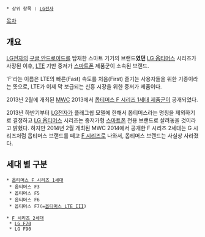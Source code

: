  * 상위 항목 : [[LG전자]]

[[목차]]

== 개요 ==
[[LG전자]]의 [[안드로이드(운영체제)|구글 안드로이드]]를 탑재한 스마트 기기의 브랜드'''였던''' [[LG 옵티머스]] 시리즈가 사장된 이후, [[LTE]] 기반 중저가 [[스마트폰]] 제품군이 소속된 브랜드.

'F'라는 이름은 LTE의 빠른(Fast) 속도를 처음(First) 즐기는 사용자들을 위한 기종이라는 뜻으로, LTE가 이제 막 보급되는 신흥 시장을 위한 중저가 제품이다.

2013년 2월에 개최된 [[MWC]] 2013에서 [[옵티머스 F(1세대)|옵티머스 F 시리즈 1세대 제품군]]이 공개되었다.

2013년 하반기부터 [[LG전자]]가 플래그쉽 모델에 한해서 옵티머스라는 명칭을 제외하기로 결정하고 [[LG 옵티머스]] 시리즈는 중저가형 [[스마트폰]] 전용 브랜드로 살려놓을 것이라고 밝혔다. 하지만 2014년 2월 개최된 MWC 2014에서 공개한 F 시리즈 2세대는 G 시리즈처럼 옵티머스 브랜드를 떼고 [[LG F 시리즈/2세대|F 시리즈]]로 나와서, 옵티머스 브랜드는 사실상 사라졌다.

== 세대 별 구분 ==
 * [[옵티머스 F(1세대)|옵티머스 F 시리즈 1세대]]
  * 옵티머스 F3
  * 옵티머스 F5
  * 옵티머스 F6
  * 옵티머스 F7(=[[옵티머스 LTE III]])

 * [[LG F 시리즈/2세대|F 시리즈 2세대]]
  * [[LG F70]]
  * LG F90
